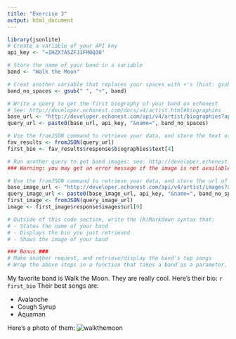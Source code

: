 ```yaml
---
title: "Exercise 3"
output: html_document
---
```



```r
library(jsonlite)
# Create a variable of your API key
api_key <- "=IHZX7A5ZFJIFM0Q30"

# Store the name of your band in a variable
band <- "Walk the Moon"

# Creat another variable that replaces your spaces with +'s (hint: gsub)
band_no_spaces <- gsub(" ", "+", band)

# Write a query to get the first biography of your band on echonest
# See: http://developer.echonest.com/docs/v4/artist.html#biographies
base_url <- "http://developer.echonest.com/api/v4/artist/biographies?api_key"
query_url <- paste0(base_url, api_key, "&name=", band_no_spaces)

# Use the fromJSON command to retrieve your data, and store the text of the first biography in a variable
fav_results <- fromJSON(query_url)
first_bio <- fav_results$response$biographies$text[4]

# Run another query to get band images: see: http://developer.echonest.com/docs/v4/artist.html#images
### Warning: you may get an error message if the image is not available -- check online that it exists!

# Use the fromJSON command to retrieve your data, and store the url of the first image in a variable
base_image_url <- "http://developer.echonest.com/api/v4/artist/images?api_key"
query_image_url <- paste0(base_image_url, api_key, "&name=", band_no_spaces)
first_image <- fromJSON(query_image_url)
image <- first_image$response$images$url[9]

# Outside of this code section, write the (R)Markdown syntax that:
# - States the name of your band
# - Displays the bio you just retrieved 
# - Shows the image of your band

### Bonus ###
# Make another request, and retrieve/display the band's top songs
# Wrap the above steps in a function that takes a band as a parameter, and returns the desired info
```
My favorite band is Walk the Moon. They are really cool.
Here's their bio: `r first_bio`
Their best songs are:

- Avalanche
- Cough Syrup
- Aquaman

Here's a photo of them:
![walkthemoon](`r image`)

